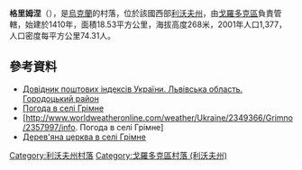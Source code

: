 {{coord|49|36|5|N|23|46|14|E|scale:100000|display=title}}

'''格里姆涅'''（{{lang-uk|Грімне}}），是[[烏克蘭|烏克蘭]]的村落，位於該國西部[[利沃夫州|利沃夫州]]，由[[戈羅多克區|戈羅多克區]]負責管轄，始建於1410年，面積18.53平方公里，海拔高度268米，2001年人口1,377，人口密度每平方公里74.31人。

==參考資料==
*[http://www.uaidx.com/13/301/index Довідник поштових індексів України. Львівська область. Городоцький район]{{Wayback|url=http://www.uaidx.com/13/301/index |date=20161001112734 }}
* [http://weather.in.ua/ua/l'vovskaja/6006 Погода в селі Грімне]{{Wayback|url=http://weather.in.ua/ua/l%27vovskaja/6006 |date=20160305215601 }}
* [http://www.worldweatheronline.com/weather/Ukraine/2349366/Grimno/2357997/info. Погода в селі Грімне]
* [https://web.archive.org/web/20100723104003/http://der-cer.lviv.ua/hrimne.html Дерев'яна церква в селі Грімне]

{{DEFAULTSORT:Грімне}}
[[Category:利沃夫州村落|Category:利沃夫州村落]]
[[Category:戈羅多克區村落_(利沃夫州)|Category:戈羅多克區村落 (利沃夫州)]]


{{Lviv-geo-stub}}